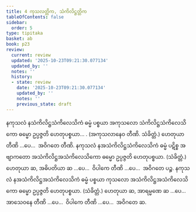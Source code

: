 ```yaml
---
title: 4 ကုသလတ္တိက, သံကိလိဋ္ဌတ္တိက
tableOfContents: false
sidebar:
  order: 5
type: tipitaka
basket: ab
book: p23
review:
  current: review
  updated: '2025-10-23T09:21:30.077134'
  updated_by: ''
  notes: ''
  history:
  - state: review
    date: '2025-10-23T09:21:30.077134'
    updated_by: ''
    notes: ''
    previous_state: draft
---
```



<ReviewStatus review={frontmatter.review} showDetails={true} />

<HypothesisAnnotation frontmatter={frontmatter} />

<DynamicBreadcrumb />

<Division number="8" book="p23" e="ch" v="40" p="406">

<Paragraph number="33" book="p23">
နကုသလံ နသံကိလိဋ္ဌသံကိလေသိကံ ဓမ္မံ ပစ္စယာ အကုသလော သံကိလိဋ္ဌသံကိလေသိကော ဓမ္မော ဥပ္ပဇ္ဇတိ ဟေတုပစ္စယာ… . (အကုသလာနေဝ တီဏိ. သံခိတ္တံ.) ဟေတုယာ တီဏိ …ပေ…  အဝိဂတေ တီဏိ.
</Paragraph>

<Paragraph number="34" book="p23">
နကုသလံ နအသံကိလိဋ္ဌသံကိလေသိကံ ဓမ္မံ ပဋိစ္စ အဗျာကတော အသံကိလိဋ္ဌအသံကိလေသိကော ဓမ္မော ဥပ္ပဇ္ဇတိ ဟေတုပစ္စယာ. (သံခိတ္တံ.) ဟေတုယာ ဆ, အဓိပတိယာ ဆ …ပေ…  ဝိပါကေ တီဏိ …ပေ…  အဝိဂတေ ပဉ္စ.
</Paragraph>

<Paragraph number="35" book="p23">
နကုသလံ နအသံကိလိဋ္ဌအသံကိလေသိကံ ဓမ္မံ ပစ္စယာ ကုသလော အသံကိလိဋ္ဌအသံကိလေသိကော ဓမ္မော ဥပ္ပဇ္ဇတိ ဟေတုပစ္စယာ. (သံခိတ္တံ.) ဟေတုယာ ဆ, အာရမ္မဏေ ဆ …ပေ…  အာသေဝနေ တီဏိ …ပေ…  ဝိပါကေ တီဏိ …ပေ…  အဝိဂတေ ဆ.
</Paragraph>
</Division>